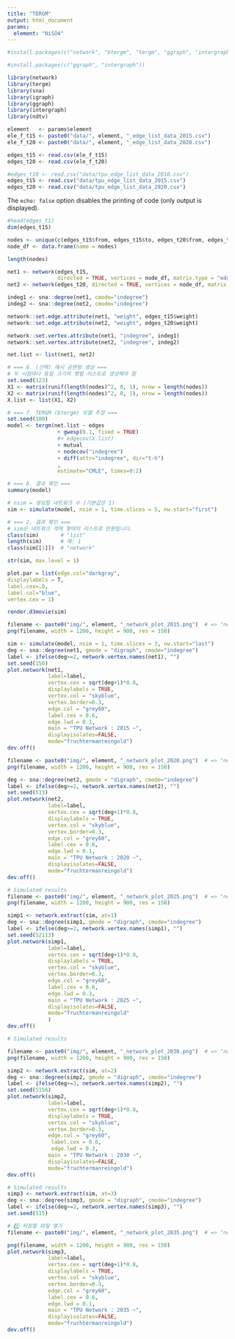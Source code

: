```yaml
---
title: "TERGM"
output: html_document
params: 
  element: "NiSO4"
---
```



```r
#install.packages(c("network", "btergm", "tergm", "ggraph", "intergraph"))
```


```r
#install.packages(c("ggraph", "intergraph"))
```

```r
library(network)
library(tergm)
library(sna)
library(igraph)
library(ggraph)
library(intergraph)
library(ndtv)
```

```r
element   <- params$element
ele_f_t15 <- paste0("data/", element, "_edge_list_data_2015.csv")
ele_f_t20 <- paste0("data/", element, "_edge_list_data_2020.csv")

edges_t15 <- read.csv(ele_f_t15)
edges_t20 <- read.csv(ele_f_t20)
```

```r
#edges_t10 <- read.csv("data/tpu_edge_list_data_2010.csv")
edges_t15 <- read.csv("data/tpu_edge_list_data_2015.csv")
edges_t20 <- read.csv("data/tpu_edge_list_data_2020.csv")
```

The `echo: false` option disables the printing of code (only output is displayed).

```r
#head(edges_t1)
dim(edges_t15)  
```

```r
nodes <- unique(c(edges_t15$from, edges_t15$to, edges_t20$from, edges_t20$to))
node_df <- data.frame(name = nodes)
```

```r
length(nodes)
```

```r
net1 <- network(edges_t15, 
                directed = TRUE, vertices = node_df, matrix.type = "edgelist")
net2 <- network(edges_t20, directed = TRUE, vertices = node_df, matrix.type = "edgelist")

indeg1 <- sna::degree(net1, cmode="indegree")
indeg2 <- sna::degree(net2, cmode="indegree")

network::set.edge.attribute(net1, "weight", edges_t15$weight)
network::set.edge.attribute(net2, "weight", edges_t20$weight)

network::set.vertex.attribute(net1, "indegree", indeg1)
network::set.vertex.attribute(net2, "indegree", indeg2)
```

```r
net.list <- list(net1, net2)
```


```r
# === 6. (선택) 예시 공변량 생성 ===
# 두 시점마다 동일 크기의 행렬 리스트로 생성해야 함
set.seed(123)
X1 <- matrix(runif(length(nodes)^2, 0, 1), nrow = length(nodes))
X2 <- matrix(runif(length(nodes)^2, 0, 1), nrow = length(nodes))
X.list <- list(X1, X2)

# === 7. TERGM (btergm) 모델 추정 ===
set.seed(100)
model <- tergm(net.list ~ edges 
                + gwesp(0.1, fixed = TRUE) 
                #+ edgecov(X.list)
                + mutual
                + nodecov("indegree")
                + diff(attr="indegree", dir="t-h")
                , 
                estimate="CMLE", times=0:2)

# === 8. 결과 확인 ===
summary(model)
```

```r
# nsim = 생성할 네트워크 수 (기본값은 1)
sim <- simulate(model, nsim = 1, time.slices = 5, nw.start="first")

# === 2. 결과 확인 ===
# sim은 네트워크 객체 형태의 리스트로 반환됩니다.
class(sim)       # "list"
length(sim)      # 예: 1
class(sim[[1]])  # "network"

```
```r
str(sim, max.level = 1)
```

```r
plot.par = list(edge.col="darkgray",
displaylabels = T,
label.cex=.8,
label.col="blue",
vertex.cex = 1)

render.d3movie(sim)
```


```r
filename <- paste0("img/", element, "_network_plot_2015.png")  # => "network_plot_2050.png"
png(filename, width = 1200, height = 900, res = 150)

sim <- simulate(model, nsim = 1, time.slices = 3, nw.start="last")
deg <- sna::degree(net1, gmode = "digraph", cmode="indegree")
label <- ifelse(deg>=2, network.vertex.names(net1), "")
set.seed(150)
plot.network(net1,
             label=label,
             vertex.cex = sqrt(deg+1)*0.8,
             displaylabels = TRUE,
             vertex.col = "skyblue",
             vertex.border=0.3,
             edge.col = "grey60",
             label.cex = 0.6,
             edge.lwd = 0.1,
             main = "TPU Network : 2015 ~",
             displayisolates=FALSE,
             mode="fruchtermanreingold")
dev.off()
```



```r

filename <- paste0("img/", element, "_network_plot_2020.png")  # => "network_plot_2050.png"
png(filename, width = 1200, height = 900, res = 150)

deg <- sna::degree(net2, gmode = "digraph", cmode="indegree")
label <- ifelse(deg>=2, network.vertex.names(net2), "")
set.seed(513)
plot.network(net2,
             label=label,
             vertex.cex = sqrt(deg+1)*0.8,
             displaylabels = TRUE,
             vertex.col = "skyblue",
             vertex.border=0.3,
             edge.col = "grey60",
             label.cex = 0.6,
             edge.lwd = 0.1,
             main = "TPU Network : 2020 ~",
             displayisolates=FALSE,
             mode="fruchtermanreingold")
dev.off()
```



```r
# Simulated results
filename <- paste0("img/", element, "_network_plot_2025.png")  # => "network_plot_2050.png"
png(filename, width = 1200, height = 900, res = 150)

simp1 <- network.extract(sim, at=1)
deg <- sna::degree(simp1, gmode = "digraph", cmode="indegree")
label <- ifelse(deg>=2, network.vertex.names(simp1), "")
set.seed(52113)
plot.network(simp1,
             label=label,
             vertex.cex = sqrt(deg+1)*0.8,
             displaylabels = TRUE,
             vertex.col = "skyblue",
             vertex.border=0.3,
             edge.col = "grey60",
             label.cex = 0.6,
             edge.lwd = 0.3,
             main = "TPU Network : 2025 ~",
             displayisolates=FALSE,
             mode="fruchtermanreingold"
             )
dev.off()
```

```r
# Simulated results

filename <- paste0("img/", element, "_network_plot_2030.png")  # => "network_plot_2050.png"
png(filename, width = 1200, height = 900, res = 150)

simp2 <- network.extract(sim, at=2)
deg <- sna::degree(simp2, gmode = "digraph", cmode="indegree")
label <- ifelse(deg>=3, network.vertex.names(simp2), "")
set.seed(5156)
plot.network(simp2,
             label=label,
             vertex.cex = sqrt(deg+1)*0.8,
             displaylabels = TRUE,
             vertex.col = "skyblue",
             vertex.border=0.3,
             edge.col = "grey60",
              label.cex = 0.6,
              edge.lwd = 0.3,
             main = "TPU Network : 2030 ~",
             displayisolates=FALSE,
             mode="fruchtermanreingold")
dev.off()
```


```r
# Simulated results
simp3 <- network.extract(sim, at=3)
deg <- sna::degree(simp3, gmode = "digraph", cmode="indegree")
label <- ifelse(deg>=2, network.vertex.names(simp3), "")
set.seed(515)

# 1️⃣ 저장할 파일 열기
filename <- paste0("img/", element, "_network_plot_2035.png")  # => "network_plot_2050.png"

png(filename, width = 1200, height = 900, res = 150)
plot.network(simp3,
             label=label,
             vertex.cex = sqrt(deg+1)*0.8,
             displaylabels = TRUE,
             vertex.col = "skyblue",
             vertex.border=0.3,
             edge.col = "grey60",
             label.cex = 0.6,
             edge.lwd = 0.1,
             main = "TPU Network : 2035 ~",
             displayisolates=FALSE,
             mode="fruchtermanreingold")
dev.off()

```



